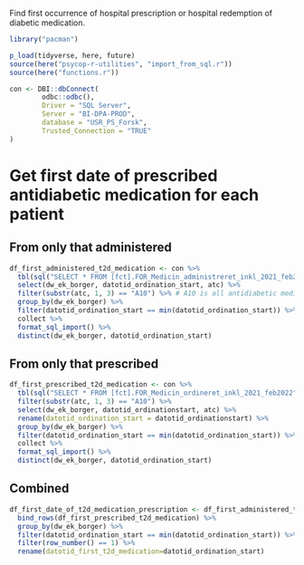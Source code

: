 Find first occurrence of hospital prescription or hospital redemption of diabetic medication.

```r
library("pacman")

p_load(tidyverse, here, future)
source(here("psycop-r-utilities", "import_from_sql.r"))
source(here("functions.r"))

```

```r
con <- DBI::dbConnect(
        odbc::odbc(),
        Driver = "SQL Server",
        Server = "BI-DPA-PROD",
        database = "USR_PS_Forsk",
        Trusted_Connection = "TRUE"
)
```

# Get first date of prescribed antidiabetic medication for each patient
## From only that administered
```r
df_first_administered_t2d_medication <- con %>% 
  tbl(sql("SELECT * FROM [fct].FOR_Medicin_administreret_inkl_2021_feb2022")) %>% 
  select(dw_ek_borger, datotid_ordination_start, atc) %>% 
  filter(substr(atc, 1, 3) == "A10") %>% # A10 is all antidiabetic medication
  group_by(dw_ek_borger) %>% 
  filter(datotid_ordination_start == min(datotid_ordination_start)) %>% 
  collect %>% 
  format_sql_import() %>% 
  distinct(dw_ek_borger, datotid_ordination_start)
```

## From only that prescribed
```r
df_first_prescribed_t2d_medication <- con %>% 
  tbl(sql("SELECT * FROM [fct].FOR_Medicin_ordineret_inkl_2021_feb2022")) %>% 
  filter(substr(atc, 1, 3) == "A10") %>% 
  select(dw_ek_borger, datotid_ordinationstart, atc) %>% 
  rename(datotid_ordination_start = datotid_ordinationstart) %>% 
  group_by(dw_ek_borger) %>% 
  filter(datotid_ordination_start == min(datotid_ordination_start)) %>% 
  collect %>%   
  format_sql_import() %>% 
  distinct(dw_ek_borger, datotid_ordination_start)
```

## Combined
```r
df_first_date_of_t2d_medication_prescription <- df_first_administered_t2d_medication %>% 
  bind_rows(df_first_prescribed_t2d_medication) %>% 
  group_by(dw_ek_borger) %>% 
  filter(datotid_ordination_start == min(datotid_ordination_start)) %>% 
  filter(row_number() == 1) %>% 
  rename(datotid_first_t2d_medication=datotid_ordination_start)
```